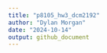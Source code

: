 ```yaml
---
title: "p8105_hw3_dcm2192"
author: "Dylan Morgan"
date: "2024-10-14"
output: github_document
---
```



